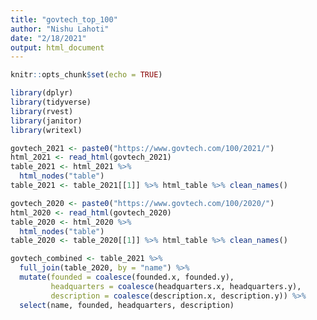 ```yaml
---
title: "govtech_top_100"
author: "Nishu Lahoti"
date: "2/18/2021"
output: html_document
---
```


```r
knitr::opts_chunk$set(echo = TRUE)
```

```r

library(dplyr)
library(tidyverse)
library(rvest)
library(janitor)
library(writexl)

```

```r

govtech_2021 <- paste0("https://www.govtech.com/100/2021/")
html_2021 <- read_html(govtech_2021)
table_2021 <- html_2021 %>% 
  html_nodes("table")
table_2021 <- table_2021[[1]] %>% html_table %>% clean_names()
```

```r

govtech_2020 <- paste0("https://www.govtech.com/100/2020/")
html_2020 <- read_html(govtech_2020)
table_2020 <- html_2020 %>% 
  html_nodes("table")
table_2020 <- table_2020[[1]] %>% html_table %>% clean_names()
```

```r

govtech_combined <- table_2021 %>%
  full_join(table_2020, by = "name") %>%
  mutate(founded = coalesce(founded.x, founded.y),
         headquarters = coalesce(headquarters.x, headquarters.y),
         description = coalesce(description.x, description.y)) %>%
  select(name, founded, headquarters, description)

```

```r



```

